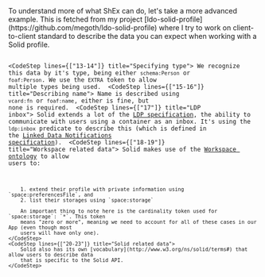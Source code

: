 
<Content>
    To understand more of what ShEx can do, let's take a more advanced example. This is fetched from my project
    [ldo-solid-profile](https://github.com/megoth/ldo-solid-profile) where I try to work on client-to-client standard
    to describe the data you can expect when working with a Solid profile.
</Content>

<Code language="turtle" code={shexAdvancedExample} id="ShexAdvancedExample"
      url="https://github.com/megoth/ldo-solid-profile/blob/main/shapes/profile.shex" className="line-numbers">
    <CodeStep lines={["13-14"]} title="Specifying type">
        We recognize this data by it's type, being either `schema:Person` or `foaf:Person`. We use the `EXTRA`
        token to allow multiple types being used.
    </CodeStep>
    <CodeStep lines={["15-16"]} title="Describing name">
        Name is described using `vcard:fn` or `foaf:name`, either is fine, but none is required.
    </CodeStep>
    <CodeStep lines={["17"]} title="LDP inbox">
        Solid extends a lot of the [LDP specification](https://www.w3.org/TR/ldp/), the ability to communicate
        with users using a container as an inbox. It's using the `ldp:inbox` predicate to describe this (which
        is defined in the [Linked Data Notifications specification](https://www.w3.org/TR/ldn/)).
    </CodeStep>
    <CodeStep lines={["18-19"]} title="Workspace related data">
        Solid makes use of the [Workspace ontology](http://www.w3.org/ns/pim/space#) to allow users to:

        1. extend their profile with private information using `space:preferencesFile`, and
        2. list their storages using `space:storage`

        An important thing to note here is the cardinality token used for `space:storage`: `*`. This token
        means "zero or more", meaning we need to account for all of these cases in our App (even though most
        users will have only one).
    </CodeStep>
    <CodeStep lines={["20-23"]} title="Solid related data">
        Solid also has its own [vocabulary](http://www.w3.org/ns/solid/terms#) that allow users to describe data
        that is specific to the Solid API.
    </CodeStep>
</Code>